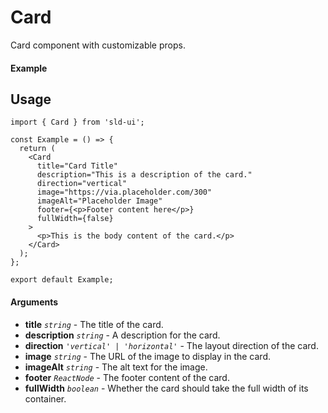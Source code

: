 
<Meta of={Card} title="Card" />

# Card

Card component with customizable props.

#### Example

<Canvas of={Card.Component} />

## Usage

```tsx
import { Card } from 'sld-ui';

const Example = () => {
  return (
    <Card
      title="Card Title"
      description="This is a description of the card."
      direction="vertical"
      image="https://via.placeholder.com/300"
      imageAlt="Placeholder Image"
      footer={<p>Footer content here</p>}
      fullWidth={false}
    >
      <p>This is the body content of the card.</p>
    </Card>
  );
};

export default Example;
```

#### Arguments

- **title** _`string`_ - The title of the card.
- **description** _`string`_ - A description for the card.
- **direction** _`'vertical' | 'horizontal'`_ - The layout direction of the
  card.
- **image** _`string`_ - The URL of the image to display in the card.
- **imageAlt** _`string`_ - The alt text for the image.
- **footer** _`ReactNode`_ - The footer content of the card.
- **fullWidth** _`boolean`_ - Whether the card should take the full width of its
  container.
